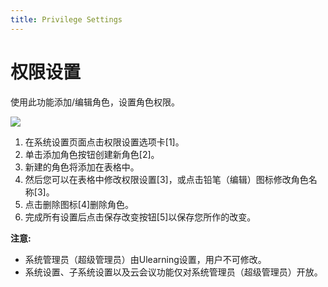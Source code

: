```yaml
---
title: Privilege Settings
---
```




# 权限设置

使用此功能添加/编辑角色，设置角色权限。

![](/img/ulearning/admin/privilege01.png)

1. 在系统设置页面点击权限设置选项卡[1]。
2. 单击添加角色按钮创建新角色[2]。
3. 新建的角色将添加在表格中。
4. 然后您可以在表格中修改权限设置[3]，或点击铅笔（编辑）图标修改角色名称[3]。
5. 点击删除图标[4]删除角色。
6. 完成所有设置后点击保存改变按钮[5]以保存您所作的改变。

**注意:** 
- 系统管理员（超级管理员）由Ulearning设置，用户不可修改。
- 系统设置、子系统设置以及云会议功能仅对系统管理员（超级管理员）开放。